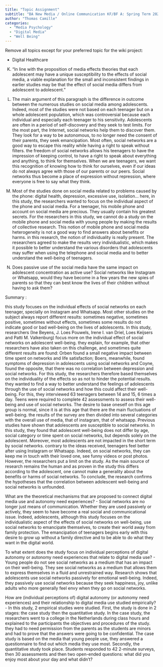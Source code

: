 ```yaml
---
title: "Topic Assignment"
subtitle: "BA New Media / Online Communication KF/BF A: Spring Term 2023"
author: "Thomas Camille"
categories:
  - "Media Psychology"
  - "Digital Media"
  - "Well Being"
---
```


Remove all topics except for your preferred topic for the wiki project:

- Digital Healthcare

(K) "In line with the proposition of media effects theories that each adolescent may have a unique susceptibility to the effects of social media, a viable explanation for the small and inconsistent findings in earlier studies may be that the effect of social media differs from adolescent to adolescent."

(A) The main argument of this paragraph is the difference in outcome between the numerous studies on social media among adolescents. Indeed, most of the studies were not based on each teenager but on a whole adolescent population, which was controversial because each individual and especially each teenager to his sensitivity. Adolescents are often in a period of self-discovery and they seek to test limits. For the most part, the Internet, social networks help them to discover them. They look for a way to be autonomous, to no longer need the consent of their parents, they seek emancipation. Most often, social networks are a good way to escape this reality while having a right to speak without filters. the freedom of social networks allows his teenagers to have the impression of keeping control, to have a right to speak about everything and anything, to think for themselves. When we are teenagers, we want this recognition of knowing how to think for ourselves, even if our ideas do not always agree with those of our parents or our peers. Social networks thus become a place of expression without repression, where everyone is free to say what they think. 

(R) Most of the studies done on social media related to problems caused by the phone: digital health, depression, excessive use, isolation... here, in this study, the researchers wanted to focus on the individual aspect of the phone and social media. For a teenager, his mobile phone and account on social media are precious. They usually contain his greatest secrets. For the researchers in this study, we cannot do a study on the mobile phone and social media with young people by making the results of collective research. This notion of mobile phone and social media heterogeneity is not a good way to find answers about benefits or harms. in this research, the notion of individuality is really present. The researchers agreed to make the results very individualistic, which makes it possible to better understand the various disorders that adolescents may suffer when using the telephone and social media and to better understand the well-being of teenagers. 

(Q) Does passive use of the social media have the same impact on adolescent concentration as active use? 
    Social networks like Instagram or Whatsapp, would they have become in a few years the new spies of parents so that they can best know the lives of their children without having to ask them? 

Summary : 

this study focuses on the individual effects of social networks on each teenager, specially on Instagram and Whatsapp. Most other studies on the subject always report different results: sometimes negative, sometimes positive, sometimes without effects, sometimes some results do not indicate good or bad well-being on the lives of adolescents. In this study, researchers (Ine Beyens, J. Loes Pouwels, Irene I. van Driel, Loes Keijsers and Patti M. Valkenburg) focus more on the individual effect of social networks on adolescent well-being. they explain, for example, that other researchers have also taken on this challenge, and sometimes quite different results are found: Orben found a small negative impact between time spent on networks and life satisfaction; Boers, meanwhile, found symptoms of depression in adolescents using social networks and Coyne, found the opposite, that there was no correlation between depression and social networks. For this study, the researchers therefore based themselves on the individuality of the effects so as not to hinder the potential results. they wanted to find a way to better understand the feelings of adolescents through the use of social networks and how this could affect their well-being. For this, they interviewed 63 teenagers between 14 and 15, 6 times a day. Teens were required to complete 42 assessments to assess their well-being and use of social networks. The desire to base oneself on this age group is normal, since it is at this age that there are the main fluctuations of well-being. the results of the survey are then divided into several categories with the overall use of media, that of instagram, that of whatsapp. Previous studies have shown that adolescents are susceptible to social networks. In this study, they found that adolescent well-being does not differ by age, social category or time spent on social networks, but depends solely on the adolescent. Moreover, most adolescents are not impacted in the short term by social networks. contrary to the ideas received, teenagers feel better after using Instagram or Whatsapp. Indeed, on social networks, they can keep me in touch with their loved one, see funny videos or post photos. 
However, the researchers put a limit on the study. As the main source of research remains the human and as proven in the study this differs according to the adolescent, one cannot make a generality about the benefits or harms of social networks. 
To conclude, the research confirms the hypotheses that the correlation between adolescent well-being and social networks is unfounded. 


What are the theoretical mechanisms that are proposed to connect digital media use and autonomy need experiences? -
Social networks are no longer just means of communication. Whether they are used passively or actively, they seem to have become a real social and communicational issue. Indeed, adolescents, although this study focuses on the individualistic aspect of the effects of social networks on well-being, use social networks to emancipate themselves, to create their world away from family protection. The emancipation of teenagers begins early with this desire to grow up without a family directive and to be able to do what they want in the digital world. 

To what extent does the study focus on individual perceptions of digital autonomy or autonomy need experiences that relate to digital media use? - 
Young people do not see social networks as a medium that has an impact on their well-being. They see social networks as a medium that allows them to express themselves in a fluid and unrestrained way. Research shows that adolescents use social networks passively for emotional well-being. Indeed, they passively use social networks because they seek happiness, joy, unlike adults who more generally feel envy when they go on social networks. 

How are (individual perceptions of) digital autonomy (or autonomy need experiences) and their relationship to digital media use studied empirically? - 
In this study, 2 empirical studies were studied. First, the study is done in 2 stages: the case study then the quantitative study. In the case study, the researchers went to a college in the Netherlands during class hours and explained to the participants the objectives and procedures of the study. they had to need permission from the parents as the students are minors and had to prove that the answers were going to be confidential. The case study is based on the media that young people use, they answered a questionnaire to find out which media they use most. Secondly, the quantitative study took place. Students responded to 42 2-minute surveys, then 30 assessments and then two open-ended questions: what did you enjoy most about your day and what didn’t? 


